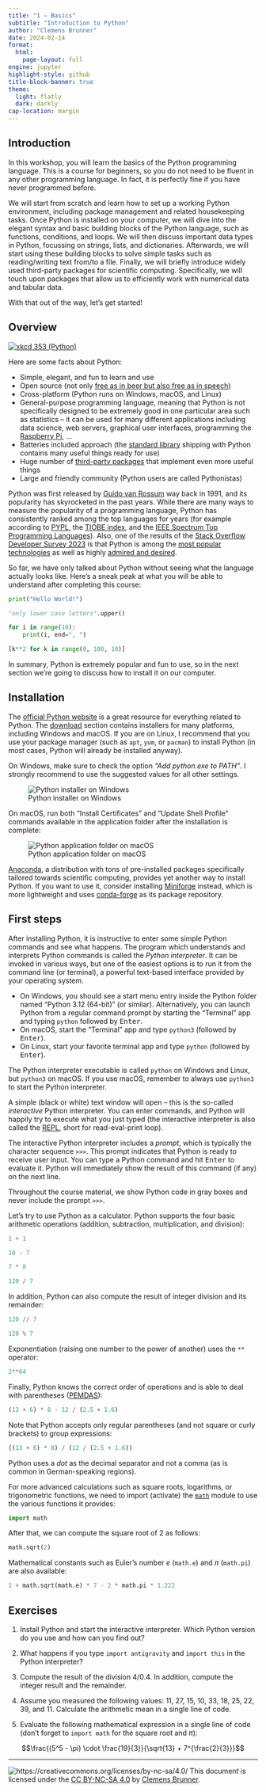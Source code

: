 ```yaml
---
title: "1 – Basics"
subtitle: "Introduction to Python"
author: "Clemens Brunner"
date: 2024-02-14
format:
  html:
    page-layout: full
engine: jupyter
highlight-style: github
title-block-banner: true
theme:
  light: flatly
  dark: darkly
cap-location: margin
---
```


## Introduction

In this workshop, you will learn the basics of the Python programming language. This is a course for beginners, so you do not need to be fluent in any other programming language. In fact, it is perfectly fine if you have never programmed before.

We will start from scratch and learn how to set up a working Python environment, including package management and related housekeeping tasks. Once Python is installed on your computer, we will dive into the elegant syntax and basic building blocks of the Python language, such as functions, conditions, and loops. We will then discuss important data types in Python, focussing on strings, lists, and dictionaries. Afterwards, we will start using these building blocks to solve simple tasks such as reading/writing text from/to a file. Finally, we will briefly introduce widely used third-party packages for scientific computing. Specifically, we will touch upon packages that allow us to efficiently work with numerical data and tabular data.

With that out of the way, let's get started!


## Overview

[![xkcd 353 (Python)](https://imgs.xkcd.com/comics/python.png)](https://xkcd.com/353/)

Here are some facts about Python:

- Simple, elegant, and fun to learn and use
- Open source (not only [free as in beer but also free as in speech](https://en.wikipedia.org/wiki/Gratis_versus_libre))
- Cross-platform (Python runs on Windows, macOS, and Linux)
- General-purpose programming language, meaning that Python is not specifically designed to be extremely good in one particular area such as statistics – it can be used for many different applications including data science, web servers, graphical user interfaces, programming the [Raspberry Pi](https://www.raspberrypi.org/), ...
- Batteries included approach (the [standard library](https://docs.python.org/3/library/) shipping with Python contains many useful things ready for use)
- Huge number of [third-party packages](https://pypi.org/) that implement even more useful things
- Large and friendly community (Python users are called Pythonistas)

Python was first released by [Guido van Rossum](https://en.wikipedia.org/wiki/Guido_van_Rossum) way back in 1991, and its popularity has skyrocketed in the past years. While there are many ways to measure the popularity of a programming language, Python has consistently ranked among the top languages for years (for example according to [PYPL](https://pypl.github.io/PYPL.html), the [TIOBE index](https://www.tiobe.com/tiobe-index/), and the [IEEE Spectrum Top Programming Languages](https://spectrum.ieee.org/the-top-programming-languages-2023)). Also, one of the results of the [Stack Overflow Developer Survey 2023](https://survey.stackoverflow.co/2023/) is that Python is among the [most popular technologies](https://survey.stackoverflow.co/2023/#technology-most-popular-technologies) as well as highly [admired and desired](https://survey.stackoverflow.co/2023/#technology-admired-and-desired).

So far, we have only talked about Python without seeing what the language actually looks like. Here's a sneak peak at what you will be able to understand after completing this course:

```python
print("Hello World!")
```

```python
"only lower case letters".upper()
```

```python
for i in range(10):
    print(i, end=", ")
```

```python
[k**2 for k in range(0, 100, 10)]
```

In summary, Python is extremely popular and fun to use, so in the next section we're going to discuss how to install it on our computer.


## Installation

The [official Python website](https://www.python.org/) is a great resource for everything related to Python. The [download](https://www.python.org/downloads/) section contains installers for many platforms, including Windows and macOS. If you are on Linux, I recommend that you use your package manager (such as `apt`, `yum`, or `pacman`) to install Python (in most cases, Python will already be installed anyway).

:::{.callout-important}
On Windows, make sure to check the option *"Add python.exe to PATH"*. I strongly recommend to use the suggested values for all other settings.
:::

![Python installer on Windows](install-python-windows.png)

On macOS, run both "Install Certificates" and "Update Shell Profile" commands available in the application folder after the installation is complete:

![Python application folder on macOS](install-python-macos.png)

:::{.callout-note}
[Anaconda](https://www.anaconda.com/distribution/), a distribution with tons of pre-installed packages specifically tailored towards scientific computing, provides yet another way to install Python. If you want to use it, consider installing [Miniforge](https://github.com/conda-forge/miniforge) instead, which is more lightweight and uses [conda-forge](https://conda-forge.org) as its package repository.
:::


## First steps

After installing Python, it is instructive to enter some simple Python commands and see what happens. The program which understands and interprets Python commands is called the *Python interpreter*. It can be invoked in various ways, but one of the easiest options is to run it from the command line (or terminal), a powerful text-based interface provided by your operating system.

- On Windows, you should see a start menu entry inside the Python folder named "Python 3.12 (64-bit)" (or similar). Alternatively, you can launch Python from a regular command prompt by starting the "Terminal" app and typing `python` followed by <kbd>Enter</kbd>.
- On macOS, start the "Terminal" app and type `python3` (followed by <kbd>Enter</kbd>).
- On Linux, start your favorite terminal app and type `python` (followed by <kbd>Enter</kbd>).

:::{.callout-important}
The Python interpreter executable is called `python` on Windows and Linux, but `python3` on macOS. If you use macOS, remember to always use `python3` to start the Python interpreter.
:::

A simple (black or white) text window will open – this is the so-called *interactive* Python interpreter. You can enter commands, and Python will happily try to execute what you just typed (the interactive interpreter is also called the [REPL](https://en.wikipedia.org/wiki/Read%E2%80%93eval%E2%80%93print_loop), short for read-eval-print loop).

The interactive Python interpreter includes a *prompt*, which is typically the character sequence `>>>`. This prompt indicates that Python is ready to receive user input. You can type a Python command and hit <kbd>Enter</kbd> to evaluate it. Python will immediately show the result of this command (if any) on the next line.

:::{.callout-note}
Throughout the course material, we show Python code in gray boxes and never include the prompt `>>>`. 
:::

Let's try to use Python as a calculator. Python supports the four basic arithmetic operations (addition, subtraction, multiplication, and division):

```python
1 + 1
```

```python
10 - 7
```

```python
7 * 8
```

```python
120 / 7
```

In addition, Python can also compute the result of integer division and its remainder:

```python
120 // 7
```

```python
120 % 7
```

Exponentiation (raising one number to the power of another) uses the `**` operator:

```python
2**64
```

Finally, Python knows the correct order of operations and is able to deal with parentheses ([PEMDAS](https://en.wikipedia.org/wiki/Order_of_operations#Mnemonics)):

```python
(13 + 6) * 8 - 12 / (2.5 + 1.6)
```

Note that Python accepts only regular parentheses (and not square or curly brackets) to group expressions:

```python
((13 + 6) * 8) / (12 / (2.5 + 1.6))
```

:::{.callout-important}
Python uses a *dot* as the decimal separator and not a comma (as is common in German-speaking regions).
:::

For more advanced calculations such as square roots, logarithms, or trigonometric functions, we need to import (activate) the [`math`](https://docs.python.org/3/library/math.html) module to use the various functions it provides:

```python
import math
```

After that, we can compute the square root of 2 as follows:

```python
math.sqrt(2)
```

Mathematical constants such as Euler's number *e* (`math.e`) and $\pi$ (`math.pi`) are also available:

```python
1 + math.sqrt(math.e) * 7 - 2 * math.pi * 1.222
```


## Exercises

1. Install Python and start the interactive interpreter. Which Python version do you use and how can you find out?

2. What happens if you type `import antigravity` and `import this` in the Python interpreter?

3. Compute the result of the division $4 / 0.4$. In addition, compute the integer result and the remainder.

4. Assume you measured the following values: 11, 27, 15, 10, 33, 18, 25, 22, 39, and 11. Calculate the arithmetic mean in a single line of code.

5. Evaluate the following mathematical expression in a single line of code (don't forget to `import math` for the square root and $\pi$):

  $$\frac{(5^5 - \pi) \cdot \frac{19}{3}}{\sqrt{13} + 7^{\frac{2}{3}}}$$

---
![https://creativecommons.org/licenses/by-nc-sa/4.0/](cc_license.png) This document is licensed under the [CC BY-NC-SA 4.0](https://creativecommons.org/licenses/by-nc-sa/4.0/) by [Clemens Brunner](https://cbrnr.github.io/).
